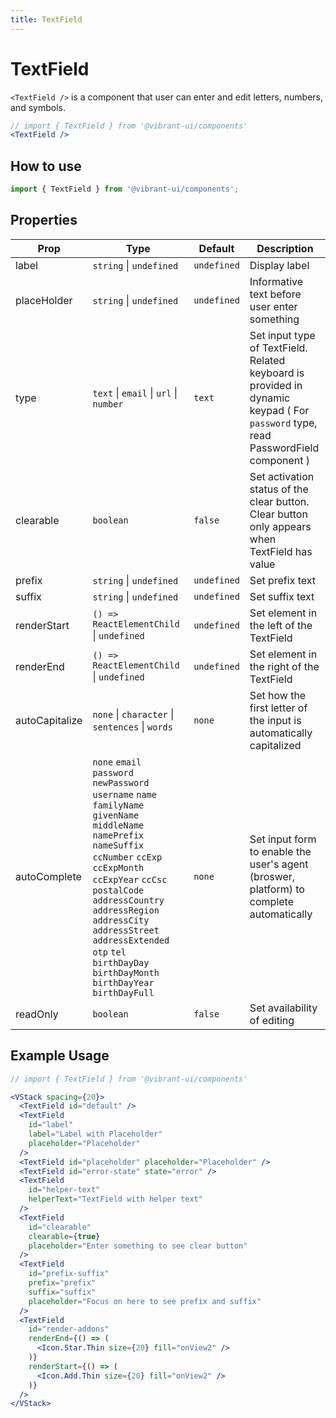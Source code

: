 ```yaml
---
title: TextField
---
```


# TextField

`<TextField />` is a component that user can enter and edit letters, numbers, and symbols.

```jsx live
// import { TextField } from '@vibrant-ui/components'
<TextField />
```

## How to use

```jsx
import { TextField } from '@vibrant-ui/components';
```

## Properties

| Prop           | Type                                                                                                                                                                                                                                                                                                                                                | Default     | Description                                                                                                                       |
| -------------- | --------------------------------------------------------------------------------------------------------------------------------------------------------------------------------------------------------------------------------------------------------------------------------------------------------------------------------------------------- | ----------- | --------------------------------------------------------------------------------------------------------------------------------- |
| label          | `string` \| `undefined`                                                                                                                                                                                                                                                                                                                             | `undefined` | Display label                                                                                                                     |
| placeHolder    | `string` \| `undefined`                                                                                                                                                                                                                                                                                                                             | `undefined` | Informative text before user enter something                                                                                      |
| type           | `text` \| `email` \| `url` \| `number`                                                                                                                                                                                                                                                                                                              | `text`      | Set input type of TextField. Related keyboard is provided in dynamic keypad ( For `password` type, read PasswordField component ) |
| clearable      | `boolean`                                                                                                                                                                                                                                                                                                                                           | `false`     | Set activation status of the clear button. Clear button only appears when TextField has value                                     |
| prefix         | `string` \| `undefined`                                                                                                                                                                                                                                                                                                                             | `undefined` | Set prefix text                                                                                                                   |
| suffix         | `string` \| `undefined`                                                                                                                                                                                                                                                                                                                             | `undefined` | Set suffix text                                                                                                                   |
| renderStart    | `() => ReactElementChild` \| `undefined`                                                                                                                                                                                                                                                                                                            | `undefined` | Set element in the left of the TextField                                                                                          |
| renderEnd      | `() => ReactElementChild` \| `undefined`                                                                                                                                                                                                                                                                                                            | `undefined` | Set element in the right of the TextField                                                                                         |
| autoCapitalize | `none` \| `character` \| `sentences` \| `words`                                                                                                                                                                                                                                                                                                     | `none`      | Set how the first letter of the input is automatically capitalized                                                                |
| autoComplete   | `none` `email` `password` `newPassword` `username` `name` `familyName` `givenName` `middleName` `namePrefix` `nameSuffix` `ccNumber` `ccExp` `ccExpMonth` `ccExpYear` `ccCsc` `postalCode` `addressCountry` `addressRegion` `addressCity` `addressStreet` `addressExtended` `otp` `tel` `birthDayDay` `birthDayMonth` `birthDayYear` `birthDayFull` | `none`      | Set input form to enable the user's agent (broswer, platform) to complete automatically                                           |
| readOnly       | `boolean`                                                                                                                                                                                                                                                                                                                                           | `false`     | Set availability of editing                                                                                                       |

## Example Usage

```jsx live
// import { TextField } from '@vibrant-ui/components'

<VStack spacing={20}>
  <TextField id="default" />
  <TextField
    id="label"
    label="Label with Placeholder"
    placeholder="Placeholder"
  />
  <TextField id="placeholder" placeholder="Placeholder" />
  <TextField id="error-state" state="error" />
  <TextField
    id="helper-text"
    helperText="TextField with helper text"
  />
  <TextField
    id="clearable"
    clearable={true}
    placeholder="Enter something to see clear button"
  />
  <TextField
    id="prefix-suffix"
    prefix="prefix"
    suffix="suffix"
    placeholder="Focus on here to see prefix and suffix"
  />
  <TextField
    id="render-addons"
    renderEnd={() => (
      <Icon.Star.Thin size={20} fill="onView2" />
    )}
    renderStart={() => (
      <Icon.Add.Thin size={20} fill="onView2" />
    )}
  />
</VStack>
```
